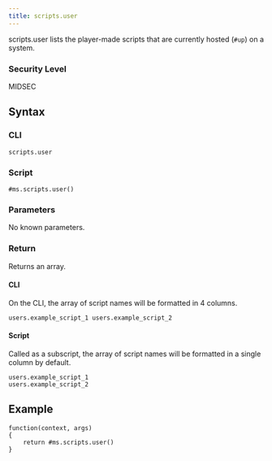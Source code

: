 ```yaml
---
title: scripts.user
---
```


scripts.user lists the player-made scripts that are currently hosted (`#up`) on a system.

### Security Level

MIDSEC

## Syntax

### CLI

```
scripts.user
```

### Script

```
#ms.scripts.user()
```

### Parameters

No known parameters.

### Return

Returns an array.

#### CLI

On the CLI, the array of script names will be formatted in 4 columns.

```
users.example_script_1 users.example_script_2
```

#### Script

Called as a subscript, the array of script names will be formatted in a single column by default.

```
users.example_script_1
users.example_script_2
```

## Example

```
function(context, args)
{
	return #ms.scripts.user()
}
```
